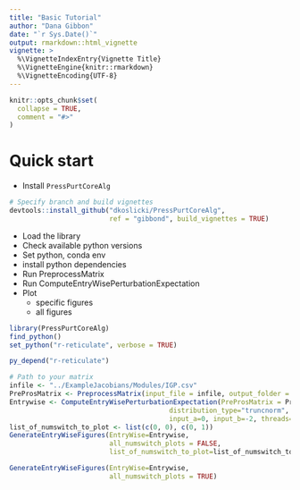 ```yaml
---
title: "Basic Tutorial"
author: "Dana Gibbon"
date: "`r Sys.Date()`"
output: rmarkdown::html_vignette
vignette: >
  %\VignetteIndexEntry{Vignette Title}
  %\VignetteEngine{knitr::rmarkdown}
  %\VignetteEncoding{UTF-8}
---
```


```r
knitr::opts_chunk$set(
  collapse = TRUE,
  comment = "#>"
)
```


# Quick start

* Install `PressPurtCoreAlg`

```r
# Specify branch and build vignettes
devtools::install_github("dkoslicki/PressPurtCoreAlg", 
                         ref = "gibbond", build_vignettes = TRUE)
```

* Load the library
* Check available python versions
* Set python, conda env
* install python dependencies
* Run PreprocessMatrix
* Run ComputeEntryWisePerturbationExpectation
* Plot
    * specific figures
    * all figures

```r
library(PressPurtCoreAlg)
find_python()
set_python("r-reticulate", verbose = TRUE)
```

```r
py_depend("r-reticulate")
```

```r
# Path to your matrix
infile <- "../ExampleJacobians/Modules/IGP.csv"
PreProsMatrix <- PreprocessMatrix(input_file = infile, output_folder = NULL, max_bound = 10, threads = 2)
Entrywise <- ComputeEntryWisePerturbationExpectation(PreProsMatrix = PreProsMatrix, 
                                        distribution_type="truncnorm", 
                                        input_a=0, input_b=-2, threads=1)
list_of_numswitch_to_plot <- list(c(0, 0), c(0, 1))
GenerateEntryWiseFigures(EntryWise=Entrywise, 
                         all_numswitch_plots = FALSE, 
                         list_of_numswitch_to_plot=list_of_numswitch_to_plot)
```

```r
GenerateEntryWiseFigures(EntryWise=Entrywise, 
                         all_numswitch_plots = TRUE)
```

